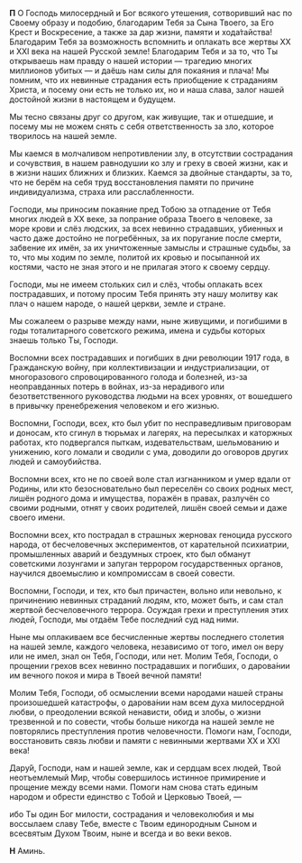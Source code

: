 **П** О Господь милосердный и Бог всякого утешения, сотворивший нас по Своему образу и подобию, благодарим Тебя за Сына Твоего, за Его Крест и Воскресение, а также за дар жизни, памяти и хода́тайства! Благодарим Тебя за возможность вспомнить и оплакать все жертвы XX и ХХI века на нашей Русской земле! Благодарим Тебя и за то, что Ты открываешь нам правду о нашей истории — трагедию многих миллионов убитых — и даёшь нам силы для покаяния и плача! Мы помним, что их невинные страдания есть приобщение к страданиям Христа, и посему они есть не только их, но и наша слава, залог нашей достойной жизни в настоящем и будущем.

Мы тесно связаны друг со другом, как живущие, так и отшедшие, и посему мы не можем снять с себя ответственность за зло, которое творилось на нашей земле.

Мы каемся в молчаливом непротивлении злу, в отсутствии сострадания и сочувствия, в нашем равнодушии ко злу и греху в своей жизни, как и в жизни наших ближних и близких. Каемся за двойные стандарты, за то, что не берём на себя труд восстановления памяти по причине индивидуализма, страха или расслабленности.

Господи, мы приносим покаяние пред Тобою за отпадение от Тебя многих людей в XX веке, за попрание образа Твоего в человеке, за море крови и слёз людских, за всех невинно страдавших, убиенных и часто даже достойно не погребённых, за их поругание после смерти, забвение их имён, за их уничтоженные замыслы и страшные судьбы, за то, что мы ходим по земле, политой их кровью и посыпанной их костями, часто не зная этого и не прилагая этого к своему сердцу.

Господи, мы не имеем стольких сил и слёз, чтобы оплакать всех пострадавших, и потому просим Тебя принять эту нашу молитву как плач о нашем народе, о нашей церкви, земле и стране.

Мы сожалеем о разрыве между нами, ныне живущими, и погибшими в годы тоталитарного советского режима, имена и судьбы которых знаешь только Ты, Господи.

Воспомни всех пострадавших и погибших в дни революции 1917 года, в Гражданскую войну, при коллективизации и индустриализации, от многоразового спровоцированного голода и болезней, из-за неоправданных потерь в войнах, из-за нерадивого или безответственного руководства людьми на всех уровнях, от вошедшего в привычку пренебрежения человеком и его жизнью.

Воспомни, Господи, всех, кто был убит по несправедливым приговорам и доносам, кто сгинул в тюрьмах и лагерях, на пересылках и каторжных работах, кто подвергался пыткам, издевательствам, шельмованию и унижению, кого ломали и сводили с ума, доводили до оговоров других людей и самоубийства.

Воспомни всех, кто не по своей воле стал изгнанником и умер вдали от Родины, или кто безосновательно был переселён со своих родных мест, лишён родного дома и имущества, поражён в правах, разлучён со своими родными, отнят у своих родителей, лишён своей семьи и даже своего имени.

Воспомни всех, кто пострадал в страшных жерновах геноцида русского народа, от бесчеловечных экспериментов, от карательной психиатрии, промышленных аварий и бездумных строек, кто был обманут советскими лозунгами и запуган террором государственных органов, научился двоемыслию и компромиссам в своей совести.

Воспомни, Господи, и тех, кто был причастен, вольно или невольно, к причинению невинных страданий людям, кто, может быть, и сам стал жертвой бесчеловечного террора. Осуждая грехи и преступления этих людей, Господи, мы отдаём Тебе последний суд над ними.

Ныне мы оплакиваем все бесчисленные жертвы последнего столетия на нашей земле, каждого человека, независимо от того, имел он веру или не имел, знал он Тебя, Господи, или нет. Молим Тебя, Господи, о прощении грехов всех невинно пострадавших и погибших, о дарова́нии им вечного покоя и мира в Твоей вечной памяти!

Молим Тебя, Господи, об осмыслении всеми народами нашей страны произошедшей катастрофы, о дарова́нии нам всем духа милосердной любви, о преодолении всякой ненависти, обид и злобы, о жизни трезвенной и по совести, чтобы больше никогда на нашей земле не повторялись преступления против человечности. Помоги нам, Господи, восстановить связь любви и памяти с невинными жертвами XX и ХХI века!

Дару́й, Господи, нам и нашей земле, как и сердцам всех людей, Твой неотъемлемый Мир, чтобы совершилось истинное примирение и прощение между всеми нами. Помоги нам снова стать единым народом и обрести единство с Тобой и Церковью Твоей, —

ибо Ты один Бог милости, сострадания и человеколюбия и мы воссылаем славу Тебе, вместе с Твоим единородным Сыном и всесвятым Духом Твоим, ныне и всегда и во веки веков.

**Н** Аминь.
